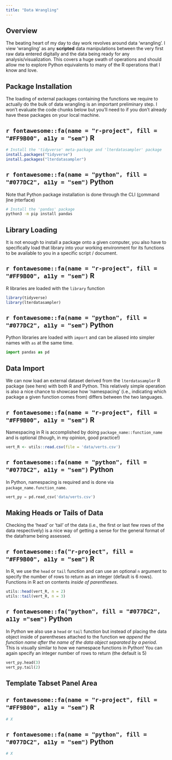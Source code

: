 ```yaml
---
title: "Data Wrangling"
---
```


## Overview

The beating heart of my day to day work revolves around data 'wrangling'. I view 'wrangling' as any **scripted** data manipulations between the very first raw data entered digitally and the data being ready for any analysis/visualization. This covers a huge swath of operations and should allow me to explore Python equivalents to many of the R operations that I know and love.

## Package Installation

The loading of external packages containing the functions we require to actually do the bulk of data wrangling is an important preliminary step. I won't evaluate the code chunks below but you'll need to if you don't already have these packages on your local machine.

:::panel-tabset
## `r fontawesome::fa(name = "r-project", fill = "#FF9B00", a11y = "sem")` R

```r
# Install the 'tidyverse' meta-package and 'lterdatasampler' package
install.packages("tidyverse")
install.packages("lterdatasampler")
```

## `r fontawesome::fa(name = "python", fill = "#077DC2", a11y = "sem")` Python

Note that Python package installation is done through the CLI (<u>c</u>ommand <u>l</u>ine <u>i</u>nterface)
```bash
# Install the 'pandas' package
python3 -m pip install pandas
```
:::

## Library Loading

It is not enough to install a package onto a given computer, you also have to specifically load that library into your working environment for its functions to be available to you in a specific script / document.

:::panel-tabset
## `r fontawesome::fa(name = "r-project", fill = "#FF9B00", a11y = "sem")` R

R libraries are loaded with the `library` function

```r
library(tidyverse)
library(lterdatasampler)
```

## `r fontawesome::fa(name = "python", fill = "#077DC2", a11y = "sem")` Python

Python libraries are loaded with `import` and can be aliased into simpler names with `as` at the same time.

```python
import pandas as pd
```
:::

## Data Import

We can now load an external dataset derived from the `lterdatasampler` R package (see here) with both R and Python. This relatively simple operation is also a nice chance to showcase how 'namespacing' (i.e., indicating which package a given function comes from) differs between the two languages.

:::panel-tabset
## `r fontawesome::fa(name = "r-project", fill = "#FF9B00", a11y = "sem")` R

Namespacing in R is accomplished by doing `package_name::function_name` and is optional (though, in my opinion, good practice!)

```r
vert_R <- utils::read.csv(file = 'data/verts.csv')
```

## `r fontawesome::fa(name = "python", fill = "#077DC2", a11y = "sem")` Python

In Python, namespacing is required and is done via `package_name.function_name`.

```python
vert_py = pd.read_csv('data/verts.csv')
```
:::

## Making Heads or Tails of Data

Checking the 'head' or 'tail' of the data (i.e., the first or last few rows of the data respectively) is a nice way of getting a sense for the general format of the dataframe being assessed.

::: panel-tabset
## `r fontawesome::fa("r-project", fill = "#FF9B00", a11y = "sem")` R

In R, we use the `head` or `tail` function and can use an optional `n` argument to specify the number of rows to return as an integer (default is 6 rows). Functions in R act on contents _inside of parentheses_.

```r
utils::head(vert_R, n = 2)
utils::tail(vert_R, n = 3)
```

## `r fontawesome::fa("python", fill = "#077DC2", a11y ="sem")` Python

In Python we also use a `head` or `tail` function but instead of placing the data object inside of parentheses attached to the function we _append the function name after the name of the data object separated by a period_. This is visually similar to how we namespace functions in Python! You can again specify an integer number of rows to return (the default is 5)

```python
vert_py.head(3)
vert_py.tail(2)
```
:::










## Template Tabset Panel Area

:::panel-tabset
## `r fontawesome::fa(name = "r-project", fill = "#FF9B00", a11y = "sem")` R

```r
# X
```

## `r fontawesome::fa(name = "python", fill = "#077DC2", a11y = "sem")` Python
```python
# X
```
:::

